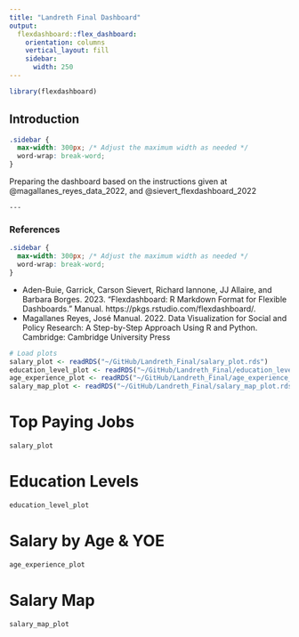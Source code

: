 ---
title: "Landreth Final Dashboard"
output: 
  flexdashboard::flex_dashboard:
    orientation: columns
    vertical_layout: fill
    sidebar:
      width: 250
---



```{r setup, include=FALSE}
library(flexdashboard)

```

## Introduction {.sidebar}

```{css}
.sidebar {
  max-width: 300px; /* Adjust the maximum width as needed */
  word-wrap: break-word;
}
```
Preparing the dashboard based on the instructions given at @magallanes_reyes_data_2022, and @sievert_flexdashboard_2022

`---`

### References
```{css}
.sidebar {
  max-width: 300px; /* Adjust the maximum width as needed */
  word-wrap: break-word;
}
```
- Aden-Buie, Garrick, Carson Sievert, Richard Iannone, JJ Allaire, and Barbara Borges. 2023. "Flexdashboard: R Markdown Format for Flexible Dashboards." Manual. https://pkgs.rstudio.com/flexdashboard/.
- Magallanes Reyes, José Manual. 2022. Data Visualization for Social and Policy Research: A Step-by-Step Approach Using R and Python. Cambridge: Cambridge University Press


```{r}
# Load plots
salary_plot <- readRDS("~/GitHub/Landreth_Final/salary_plot.rds")
education_level_plot <- readRDS("~/GitHub/Landreth_Final/education_level_plot.rds")
age_experience_plot <- readRDS("~/GitHub/Landreth_Final/age_experience_plot.rds")
salary_map_plot <- readRDS("~/GitHub/Landreth_Final/salary_map_plot.rds")
```

# Top Paying Jobs

```{r}
salary_plot
```



# Education Levels

```{r}
education_level_plot
```


# Salary by Age & YOE
```{r}
age_experience_plot

```


# Salary Map

```{r}
salary_map_plot

```

